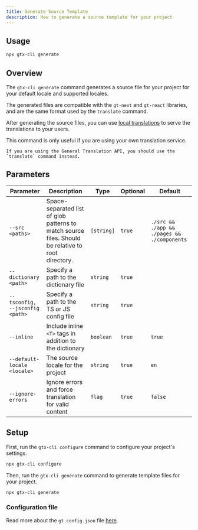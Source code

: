 ```yaml
---
title: Generate Source Template
description: How to generate a source template for your project
---
```

## Usage

```bash
npx gtx-cli generate
```

## Overview

The `gtx-cli generate` command generates a source file for your project for your default locale and supported locales.

The generated files are compatible with the `gt-next` and `gt-react` libraries, and are the same format used by the `translate` command.

After generating the source files, you can use [local translations](/docs/next/guides/local-tx) to serve the translations to your users.

<Callout type="info">
    This command is only useful if you are using your own translation service.

    If you are using the General Translation API, you should use the `translate` command instead.
</Callout>

## Parameters

| Parameter       | Description                                      | Type    | Optional | Default         |
|-----------------|--------------------------------------------------|---------|----------|-----------------|
| `--src <paths>`   | Space-separated list of glob patterns to match source files. Should be relative to root directory.                    | `[string]`  | `true`     | `./src && ./app && ./pages && ./components`      |
| `--dictionary <path>`    | Specify a path to the dictionary file                | `string`  | `true`     |                 |
| `--tsconfig, --jsconfig <path>`| Specify a path to the TS or JS config file | `string`  | `true`     |                 |
| `--inline`        | Include inline `<T>` tags in addition to the dictionary     | `boolean` | `true`     | `true`            |
| `--default-locale <locale>`| The source locale for the project                  | `string`  | `true`     |  `en`               |
| `--ignore-errors` | Ignore errors and force translation for valid content       | `flag` | `true`     | `false`           |

## Setup

First, run the `gtx-cli configure` command to configure your project's settings.

```bash
npx gtx-cli configure
```

Then, run the `gtx-cli generate` command to generate template files for your project.

```bash
npx gtx-cli generate
```


### Configuration file

Read more about the `gt.config.json` file [here](/docs/cli/reference/config).
